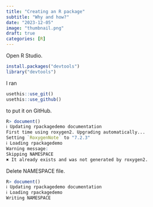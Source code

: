 ```yaml
---
title: "Creating an R package"
subtitle: "Why and how?"
date: "2023-12-05"
image: "thumbnail.png"
draft: true
categories: [R]
---
```



Open R Studio.

```r
install.packages("devtools")
library("devtools")
```

I ran

```r
usethis::use_git()
usethis::use_github()
```

to put it on GitHub.


```r
R> document()
ℹ Updating rpackagedemo documentation
First time using roxygen2. Upgrading automatically...
Setting `RoxygenNote` to "7.2.3"
ℹ Loading rpackagedemo
Warning message:
Skipping NAMESPACE
✖ It already exists and was not generated by roxygen2. 
```

Delete NAMESPACE file.

```r
R> document()
ℹ Updating rpackagedemo documentation
ℹ Loading rpackagedemo
Writing NAMESPACE
```




